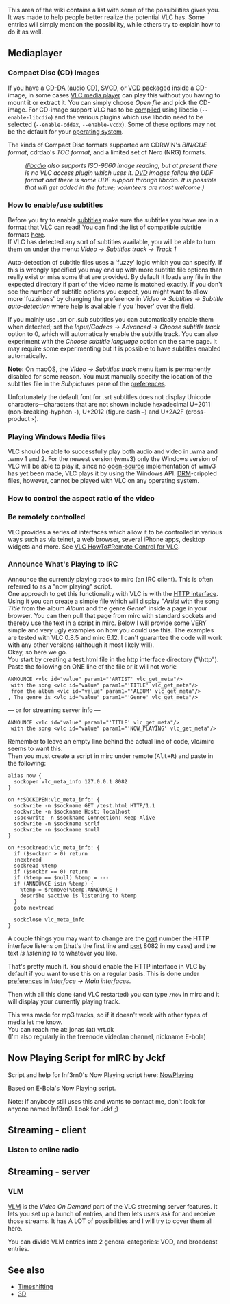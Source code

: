 {{stub}}

This area of the wiki contains a list with some of the possibilities {{VLC}} gives you. It was made to help people better realize the potential VLC has. Some entries will simply mention the possibility, while others try to explain how to do it as well.

== Mediaplayer ==

=== <span id="Disk_image"></span> Compact Disc (CD) Images ===
If you have a [[CD-DA]] (audio CD), [[SVCD]], or [[VCD]] packaged inside a CD-image, in some cases [[VLC media player]] can play this without you having to mount it or extract it. You can simply choose ''Open file'' and pick the CD-image. For CD-image support VLC has to be [[compile]]d using libcdio (<code>--enable-libcdio</code>) and the various plugins which use libcdio need to be selected (<code>--enable-cddax</code>, <code>--enable-vcdx</code>). Some of these options may not be the default for your [[operating system]].

The kinds of Compact Disc formats supported are CDRWIN's ''BIN/CUE format'', cdrdao's ''TOC format'', and a limited set of Nero (NRG) formats.

:''([[libcdio]] also supports ISO-9660 image reading, but at present there is no VLC access plugin which uses it. [[DVD]] images follow the UDF format and there is some UDF support through libcdio. It is possible that will get added in the future; volunteers are most welcome.)''

=== How to enable/use subtitles ===
Before you try to enable [[subtitle]]s make sure the subtitles you have are in a format that VLC can read! You can find the list of compatible subtitle formats [https://www.videolan.org/vlc/features.html here].<br />
If VLC has detected any sort of subtitles available, you will be able to turn them on under the menu: ''Video → Subtitles track → Track 1''

Auto-detection of subtitle files uses a 'fuzzy' logic which you can specify. If this is wrongly specified you may end up with more subtitle file options than really exist or miss some that are provided. By default it loads any file in the expected directory if part of the video name is matched exactly. If you don't see the number of subtitle options you expect, you might want to allow more 'fuzziness' by changing the preference in ''Video → Subtitles → Subtitle auto-detection'' where help is available if you 'hover' over the field.

If you mainly use .srt or .sub subtitles you can automatically enable them when detected; set the ''Input/Codecs → Advanced → Choose subtitle track'' option to 0, which will automatically enable the subtitle track. You can also experiment with the ''Choose subtitle language'' option on the same page. It may require some experimenting but it is possible to have subtitles enabled automatically.

'''Note:''' On macOS, the ''Video → Subtitles track'' menu item is permanently disabled for some reason. You must manually specify the location of the subtitles file in the ''Subpictures'' pane of the [[preferences]].

Unfortunately the default font for .srt subtitles does not display Unicode characters&mdash;characters that are not shown include hexadecimal U+2011 (non-breaking-hyphen <code>&#x2011;</code>), U+2012 (figure dash <code>&#x2012;</code>) and U+2A2F (cross-product <code>&#x2A2F;</code>).

=== Playing Windows Media files ===
VLC should be able to successfully play both audio and video in .wma and .wmv 1 and 2. For the newest version (wmv3) only the Windows version of VLC will be able to play it, since no [[open-source]] implementation of wmv3 has yet been made, VLC plays it by using the Windows API. [[DRM]]-crippled files, however, cannot be played with VLC on any operating system.

=== How to control the aspect ratio of the video ===
{{Transcluded|Change the aspect ratio}}
{{:VLC HowTo/Change the aspect ratio}}

=== Be remotely controlled ===
VLC provides a series of interfaces which allow it to be controlled in various ways such as via telnet, a web browser, several iPhone apps, desktop widgets and more. See [[VLC HowTo#Remote_Control_for_VLC|VLC HowTo#Remote Control for VLC]].

=== Announce What's Playing to IRC ===
Announce the currently playing track to mirc (an IRC client). This is often referred to as a "now playing" script.<br />
One approach to get this functionality with VLC is with the [[HTTP interface]].<br />
Using it you can create a simple file which will display "''Artist'' with the song ''Title'' from the album ''Album'' and the genre ''Genre''" inside a page in your browser. You can then pull that page from mirc with standard sockets and thereby use the text in a script in mirc. Below I will provide some VERY simple and very ugly examples on how you could use this. The examples are tested with VLC 0.8.5 and mirc 6.12. I can't guarantee the code will work with any other versions (although it most likely will).<br />
Okay, so here we go.<br />
You start by creating a test.html file in the http interface directory ("{{Path to VLC|windows|dir=y|q=n}}\http").<br />
Paste the following on ONE line of the file or it will not work:

<pre>
ANNOUNCE <vlc id="value" param1="'ARTIST' vlc_get_meta"/>
 with the song <vlc id="value" param1="'TITLE' vlc_get_meta"/>
 from the album <vlc id="value" param1="'ALBUM' vlc_get_meta"/>
, The genre is <vlc id="value" param1="'Genre' vlc_get_meta"/>
</pre>
— or for streaming server info —
<pre>
ANNOUNCE <vlc id="value" param1="'TITLE' vlc_get_meta"/>
 with the song <vlc id="value" param1="'NOW_PLAYING' vlc_get_meta"/> 
</pre>

Remember to leave an empty line behind the actual line of code, vlc/mirc seems to want this.<br />
Then you must create a script in mirc under remote (<kbd>Alt+R</kbd>) and paste in the following:

<pre>
alias now {
  sockopen vlc_meta_info 127.0.0.1 8082
}

on *:SOCKOPEN:vlc_meta_info: {
  sockwrite -n $sockname GET /test.html HTTP/1.1
  sockwrite -n $sockname Host: localhost
  ;sockwrite -n $sockname Connection: Keep-Alive
  sockwrite -n $sockname $crlf
  sockwrite -n $sockname $null
}

on *:sockread:vlc_meta_info: {
  if ($sockerr > 0) return
  :nextread
  sockread %temp
  if ($sockbr == 0) return
  if (%temp == $null) %temp = ---
  if (ANNOUNCE isin %temp) {
    %temp = $remove(%temp,ANNOUNCE )
    describe $active is listening to %temp
  }
  goto nextread

  sockclose vlc_meta_info
}
</pre>

A couple things you may want to change are the [[port]] number the HTTP interface listens on (that's the first line and [[port]] 8082 in my case) and the text ''is listening to'' to whatever you like.

That's pretty much it. You should enable the HTTP interface in VLC by default if you want to use this on a regular basis. This is done under [[preferences]] in ''Interface → Main interfaces''.

Then with all this done (and VLC restarted) you can type <code>/now</code> in mirc and it will display your currently playing track.

This was made for mp3 tracks, so if it doesn't work with other types of media let me know.<br />
You can reach me at: jonas (at) vrt.dk<br />
(I'm also regularly in the freenode videolan channel, nickname E-bola)

== Now Playing Script for mIRC by Jckf ==
Script and help for Inf3rn0's Now Playing script here: [http://home.no/inf3rn0/NowPlaying/ NowPlaying]

Based on E-Bola's Now Playing script.

Note: If anybody still uses this and wants to contact me, don't look for anyone named Inf3rn0. Look for Jckf <span title="wink">;)</span>

== Streaming - client ==
=== <span id="Radio"></span> Listen to online radio ===
{{Transcluded|VLC HowTo/Listen to online radio}}
{{:VLC HowTo/Listen to online radio}}

== Streaming - server ==

=== VLM ===
[[VLM]] is the ''Video On Demand'' part of the VLC streaming server features. It lets you set up a bunch of entries, and then lets users ask for and receive those streams. It has A LOT of possibilities and I will try to cover them all here.

You can divide VLM entries into 2 general categories: VOD, and broadcast entries.

== See also ==
* [[Timeshift]]ing
* [[3D]]